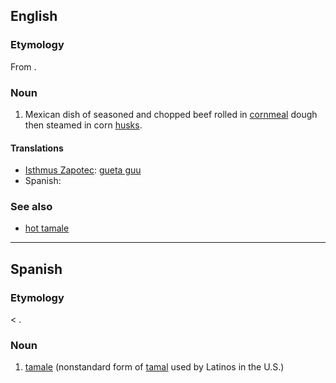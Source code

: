 {{wikipedia|tamale}}
==English==

===Etymology===
From {{etyl|es}} {{term|tamal|lang=es}}.

===Noun===
{{en-noun}}

# Mexican dish of seasoned and chopped beef rolled in [[cornmeal]] dough then steamed in corn [[husks]].

====Translations====
* [[Isthmus Zapotec]]: [[gueta guu]]
* Spanish: {{t+|es|tamal|m}}

===See also===
* [[hot tamale]]

----

==Spanish==

===Etymology===
{{etyl|en|es}} {{term|tamale|lang=en}} < {{etyl|es}} {{term|tamal|lang=es}}.

===Noun===
{{es-noun-m}}

# {{dialect|lang=es}} [[#English|tamale]] (nonstandard form of [[tamal#Spanish|tamal]] used by Latinos in the U.S.)